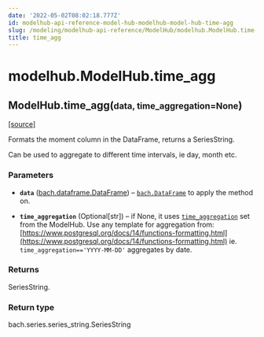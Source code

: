 ```yaml
---
date: '2022-05-02T08:02:18.777Z'
id: modelhub-api-reference-model-hub-modelhub-model-hub-time-agg
slug: /modeling/modelhub-api-reference/ModelHub/modelhub.ModelHub.time-agg/
title: time_agg
---
```


# modelhub.ModelHub.time_agg

<div class="method">

<h2 class="signature-class"><span class="additional-name">ModelHub.</span><span class="name">time_agg(</span><small class="parameter-list"><span class="parameter" id="data">data</span>, <span class="parameter" id="time_aggregation">time_aggregation=None</span></small>)</h2>


&#8203;<span class="view-source">[[source]](https://github.com/objectiv/objectiv-analytics/blob/main/modelhub/modelhub/modelhub.py)</span>

<div class="content">

Formats the moment column in the DataFrame, returns a SeriesString.

Can be used to aggregate to different time intervals, ie day, month etc.


### Parameters

* **`data`** ([bach.dataframe.DataFrame](/docs/modeling/bach/api-reference/DataFrame/bach.DataFrame/#bach.DataFrame)) – [`bach.DataFrame`](/docs/modeling/bach/api-reference/DataFrame/bach.DataFrame/#bach.DataFrame) to apply the method on.

* **`time_aggregation`** (Optional[str]) – if None, it uses [`time_aggregation`](/docs/modeling/modelhub-api-reference/ModelHub/modelhub.ModelHub.time-aggregation/#modelhub.ModelHub.time-aggregation) set from the
ModelHub. Use any template for aggregation from:
[https://www.postgresql.org/docs/14/functions-formatting.html](https://www.postgresql.org/docs/14/functions-formatting.html)
ie. `time_aggregation=='YYYY-MM-DD'` aggregates by date.



### Returns

SeriesString.



### Return type

bach.series.series_string.SeriesString



</div>

</div>
